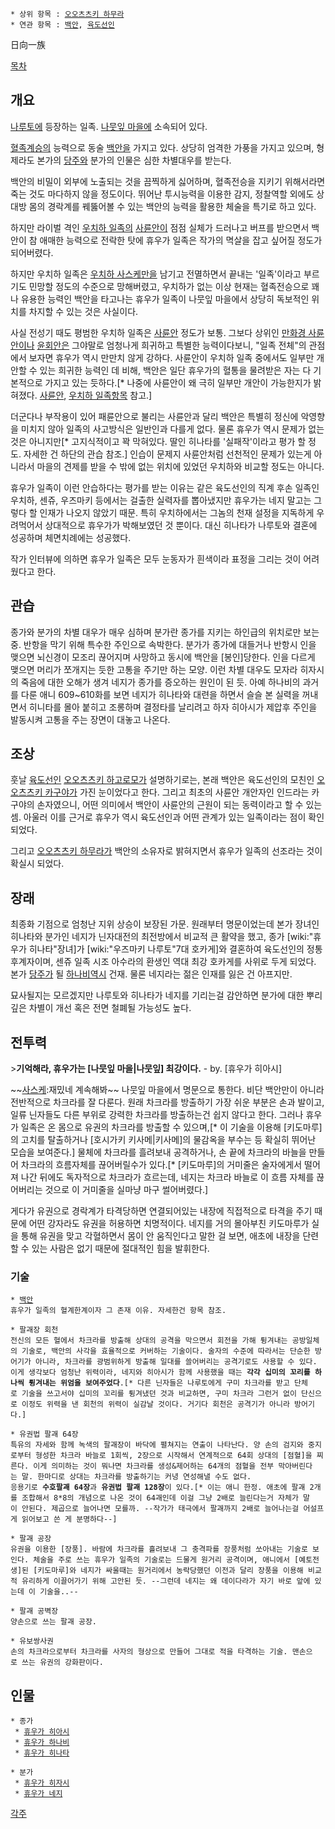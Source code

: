 * 상위 항목 : [[오오츠츠키 하무라]]
 * 연관 항목 : [[백안]], [[육도선인]]

日向一族

[[목차]]

== 개요 ==
[[나루토]]에 등장하는 일족. [[나뭇잎 마을]]에 소속되어 있다.

[[혈족계승]]의 능력으로 동술 [[백안]]을 가지고 있다. 상당히 엄격한 가풍을 가지고 있으며, 형제라도 본가의 [[당주]]와 분가의 인물은 심한 차별대우를 받는다.

백안의 비밀이 외부에 노출되는 것을 끔찍하게 싫어하며, 혈족전승을 지키기 위해서라면 죽는 것도 마다하지 않을 정도이다. 뛰어난 투시능력을 이용한 감지, 정찰역할 외에도 상대방 몸의 경락계를 꿰뚫어볼 수 있는 백안의 능력을 활용한 체술을 특기로 하고 있다. 

하지만 라이벌 격인 [[우치하 일족]]의 [[사륜안]]이 점점 실체가 드러나고 버프를 받으면서 백안이 참 애매한 능력으로 전락한 탓에 휴우가 일족은 작가의 멱살을 잡고 싶어질 정도가 되어버렸다. 

하지만 우치하 일족은 [[우치하 사스케]]만을 남기고 전멸하면서 끝내는 '일족'이라고 부르기도 민망할 정도의 수준으로 망해버렸고, 우치하가 없는 이상 현재는 혈족전승으로 꽤나 유용한 능력인 백안을 타고나는 휴우가 일족이 나뭇잎 마을에서 상당히 독보적인 위치를 차지할 수 있는 것은 사실이다.

사실 전성기 때도 평범한 우치하 일족은 [[사륜안]] 정도가 보통. 그보다 상위인 [[만화경 사륜안]]이나 [[윤회안]]은 그야말로 엄청나게 희귀하고 특별한 능력이다보니, "일족 전체"의 관점에서 보자면 휴우가 역시 만만치 않게 강하다. 사륜안이 우치하 일족 중에서도 일부만 개안할 수 있는 희귀한 능력인 데 비해, 백안은 일단 휴우가의 혈통을 물려받은 자는 다 기본적으로 가지고 있는 듯하다.[* 나중에 사륜안이 왜 극히 일부만 개안이 가능한지가 밝혀졌다. [[사륜안]], [[우치하 일족]]항목 참고.]

더군다나 부작용이 있어 패륜안으로 불리는 사륜안과 달리 백안은 특별히 정신에 악영향을 미치지 않아 일족의 사고방식은 일반인과 다를게 없다. 물론 휴우가 역시 문제가 없는 것은 아니지만[* 고지식적이고 꽉 막혀있다. 딸인 히나타를 '실패작'이라고 평가 할 정도. 자세한 건 하단의 관습 참조.] 인습이 문제지 사륜안처럼 선천적인 문제가 있는게 아니라서 마을의 견제를 받을 수 밖에 없는 위치에 있었던 우치하와 비교할 정도는 아니다.

휴우가 일족이 이런 안습하다는 평가를 받는 이유는 같은 육도선인의 직계 후손 일족인 우치하, 센쥬, 우즈마키 등에서는 걸출한 실력자를 뽑아냈지만 휴우가는 네지 말고는 그렇다 할 인재가 나오지 않았기 때문. 특히 우치하에서는 그놈의 천재 설정을 지독하게 우려먹어서 상대적으로 휴우가가 박해보였던 것 뿐이다. 대신 히나타가 나루토와 결혼에 성공하며 체면치례에는 성공했다.

작가 인터뷰에 의하면 휴우가 일족은 모두 눈동자가 흰색이라 표정을 그리는 것이 어려웠다고 한다.

== 관습 ==
종가와 분가의 차별 대우가 매우 심하며 분가란 종가를 지키는 하인급의 위치로만 보는 중. 반항을 막기 위해 특수한 주인으로 속박한다. 분가가 종가에 대들거나 반항시 인을 맺으면 뇌신경이 모조리 끊어지며 사망하고 동시에 백안을 [봉인]당한다. 인을 다르게 맺으면 머리가 쪼개지는 듯한 고통을 주기만 하는 모양. 이런 차별 대우도 모자라 히자시의 죽음에 대한 오해가 생겨 네지가 종가를 증오하는 원인이 된 듯. 아예 하나비의 과거를 다룬 애니 609~610화를 보면 네지가 히나타와 대련을 하면서 슬슬 본 실력을 꺼내면서 히니타를 몰아 붙히고 조롱하며 결정타를 날리려고 하자 히아시가 제압후 주인을 발동시켜 고통을 주는 장면이 대놓고 나온다.

== 조상 ==
훗날 [[육도선인]] [[오오츠츠키 하고로모]]가 설명하기로는, 본래 백안은 육도선인의 모친인 [[오오츠츠키 카구야]]가 가진 눈이었다고 한다. 그리고 최초의 사륜안 개안자인 인드라는 카구야의 손자였으니, 어떤 의미에서 백안이 사륜안의 근원이 되는 동력이라고 할 수 있는 셈. 아울러 이를 근거로 휴우가 역시 육도선인과 어떤 관계가 있는 일족이라는 점이 확인되었다.

그리고 [[오오츠츠키 하무라]]가 백안의 소유자로 밝혀지면서 휴우가 일족의 선조라는 것이 확실시 되었다.

== 장래 ==
최종화 기점으로 엄청난 지위 상승이 보장된 가문. 원래부터 명문이었는데 본가 장녀인 히나타와 분가인 네지가 닌자대전의 최전방에서 비교적 큰 활약을 했고, 종가 [wiki:"휴우가 히나타"장녀]가 [wiki:"우즈마키 나루토"7대 호카게]와 결혼하여 육도선인의 정통 후계자이며, 센쥬 일족 시조 아수라의 환생인 역대 최강 호카게를 사위로 두게 되었다. 본가 [[당주]]가 될 [[휴우가 하나비|하나비]]역시 건재. 물론 네지라는 젊은 인재를 잃은 건 아프지만.

묘사될지는 모르겠지만 나루토와 히나타가 네지를 기리는걸 감안하면 분가에 대한 뿌리깊은 차별이 개선 혹은 전면 철폐될 가능성도 높다.
== 전투력 ==
>'''기억해라, 휴우가는 [나뭇잎 마을|나뭇잎] 최강이다.''' - by. [휴우가 히아시]

~~[[우치하 사스케|사스케]]:재밌네 계속해봐~~
나뭇잎 마을에서 명문으로 통한다. 비단 백안만이 아니라 전반적으로 차크라를 잘 다룬다. 원래 차크라를 방출하기 가장 쉬운 부분은 손과 발이고, 일류 닌자들도 다른 부위로 강력한 차크라를 방출하는건 쉽지 않다고 한다. 그러나 휴우가 일족은 온 몸으로 유권의 차크라를 방출할 수 있으며,[* 이 기술을 이용해 [키도마루]의 고치를 탈출하거나 [호시가키 키사메|키사메]의 물감옥을 부수는 등 확실히 뛰어난 모습을 보여준다.] 물체에 차크라를 흘려보내 공격하거나, 손 끝에 차크라의 바늘을 만들어 차크라의 흐름자체를 끊어버릴수가 있다.[* [키도마루]의 거미줄은 술자에게서 떨어져 나간 뒤에도 독자적으로 차크라가 흐르는데, 네지는 차크라 바늘로 이 흐름 자체를 끊어버리는 것으로 이 거미줄을 실마냥 마구 썰어버렸다.]

게다가 유권으로 경락계가 타격당하면 연결되어있는 내장에 직접적으로 타격을 주기 때문에 어떤 강자라도 유권을 허용하면 치명적이다. 네지를 거의 몰아부친 키도마루가 실을 통해 유권을 맞고 각혈하면서 몸이 안 움직인다고 말한 걸 보면, 애초에 내장을 단련할 수 있는 사람은 없기 때문에 절대적인 힘을 발휘한다.

=== 기술 ===
 * [[백안]]
 휴우가 일족의 혈계한계이자 그 존재 이유. 자세한건 항목 참조.

 * 팔괘장 회천
 전신의 모든 혈에서 차크라를 방출해 상대의 공격을 막으면서 회전을 가해 튕겨내는 공방일체의 기술로, 백안의 사각을 효율적으로 커버하는 기술이다. 술자의 수준에 따라서는 단순한 방어기가 아니라, 차크라를 광범위하게 방출해 일대를 쓸어버리는 공격기로도 사용할 수 있다.
 이게 생각보다 엄청난 위력이라, 네지와 히아시가 함께 사용했을 때는 '''각각 십미의 꼬리를 하나씩 튕겨내는 위엄을 보여주었다'''.[* 다른 닌자들은 나루토에게 구미 차크라를 받고 단체로 기술을 쓰고서야 십미의 꼬리를 튕겨냈던 것과 비교하면, 구미 차크라 그런거 없이 단신으로 이정도 위력을 낸 회천의 위력이 실감날 것이다. 거기다 회천은 공격기가 아니라 방어기다.]

 * 유권법 팔괘 64장
 특유의 자세와 함께 녹색의 팔괘장이 바닥에 펼쳐지는 연출이 나타난다. 양 손의 검지와 중지로부터 형성한 차크라 바늘로 1회씩, 2장으로 시작해서 연계적으로 64회 상대의 [점혈]을 찌른다. 이게 의미하는 것이 뭐나면 차크라를 생성&제어하는 64개의 점혈을 전부 막아버린다는 말. 한마디로 상대는 차크라를 방출하기는 커녕 연성해낼 수도 없다.
 응용기로 '''수호팔괘 64장'''과 '''유권법 팔괘 128장'''이 있다.[* 이는 애니 한정. 애초에 팔괘 2개를 조합해서 8*8의 개념으로 나온 것이 64괘인데 이걸 그냥 2배로 늘린다는거 자체가 말이 안된다. 제곱으로 늘어나면 모를까. --작가가 태극에서 팔괘까지 2배로 늘어나는걸 어설프게 읽어보고 쓴 게 분명하다--]

 * 팔괘 공장
 유권을 이용한 [장풍]. 바람에 차크라를 흘려보내 그 충격파를 장풍처럼 쏘아내는 기술로 보인다. 체술을 주로 쓰는 휴우가 일족의 기술로는 드물게 원거리 공격이며, 애니에서 [예토전생]된 [키도마루]와 네지가 싸울때는 원거리에서 농락당했던 이전과 달리 장풍을 이용해 비교적 유리하게 이끌어가기 위해 고안된 듯. --그런데 네지는 왜 데이다라가 자기 바로 앞에 있는데 이 기술을..--

 * 팔괘 공벽장
 양손으로 쓰는 팔괘 공장.

 * 유보쌍사권
 손의 차크라으로부터 차크라를 사자의 형상으로 만들어 그대로 적을 타격하는 기술. 맨손으로 쓰는 유권의 강화판이다.

== 인물 ==
 * 종가
  * [[휴우가 히아시]]
  * [[휴우가 하나비]]
  * [[휴우가 히나타]]

 * 분가
  * [[휴우가 히자시]]
  * [[휴우가 네지]]


[[각주]]
